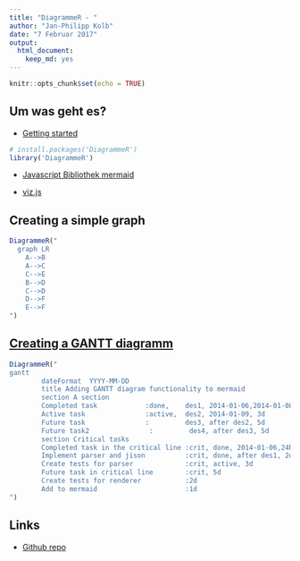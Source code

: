 ```yaml
---
title: "DiagrammeR - "
author: "Jan-Philipp Kolb"
date: "7 Februar 2017"
output: 
  html_document: 
    keep_md: yes
---
```


```r
knitr::opts_chunk$set(echo = TRUE)
```

## Um was geht es?

- [Getting started](http://rich-iannone.github.io/DiagrammeR/docs.html)

```r
# install.packages('DiagrammeR')
library('DiagrammeR')
```

- [Javascript Bibliothek mermaid](https://knsv.github.io/mermaid/)

- [viz.js](https://github.com/mdaines/viz.js)


## Creating a simple graph

```r
DiagrammeR("
  graph LR
    A-->B
    A-->C
    C-->E
    B-->D
    C-->D
    D-->F
    E-->F
")
```

## [Creating a GANTT diagramm](https://knsv.github.io/mermaid/#mermaid)

```r
DiagrammeR("
gantt
        dateFormat  YYYY-MM-DD
        title Adding GANTT diagram functionality to mermaid
        section A section
        Completed task            :done,    des1, 2014-01-06,2014-01-08
        Active task               :active,  des2, 2014-01-09, 3d
        Future task               :         des3, after des2, 5d
        Future task2               :         des4, after des3, 5d
        section Critical tasks
        Completed task in the critical line :crit, done, 2014-01-06,24h
        Implement parser and jison          :crit, done, after des1, 2d
        Create tests for parser             :crit, active, 3d
        Future task in critical line        :crit, 5d
        Create tests for renderer           :2d
        Add to mermaid                      :1d
")
```

## Links

- [Github repo](https://github.com/knsv/mermaid)